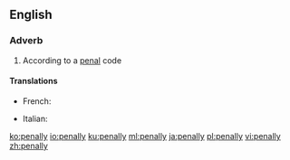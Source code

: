 ==English==

===Adverb===
{{en-adv}}

# According to a [[penal]] code

====Translations====
{{trans-top|according to a penal code}}
* French: {{t+|fr|pénalement}}
{{trans-mid}}
* Italian: {{t+|it|penalmente}}
{{trans-bottom}}

[[ko:penally]]
[[io:penally]]
[[ku:penally]]
[[ml:penally]]
[[ja:penally]]
[[pl:penally]]
[[vi:penally]]
[[zh:penally]]
